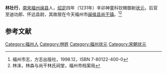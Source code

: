 '''林壮行'''，[[南宋|南宋]][[福州|福州]][[闽县|闽县]]人，[[绍定|绍定]]四年（1231年）辛卯神童科钦赐御射[[状元|状元]]，后官至迪功郎、怀远县尉，其故居在今天福州市[[闽侯县|闽侯县]][[尚干镇|尚干镇]]。<ref name="福州市志">福州市志，方志出版社，1998.12，ISBN 7-80122-400-0</ref><ref name="林森与尚干林氏祠堂">林涞，林森与尚干林氏祠堂，福州市档案局</ref>

==参考文献==
<div class="references-small">
<references />
</div>
{{宋朝人物小作品}}
[[Category:福州人|Category:福州人]]
[[Category:林姓|Category:林姓]]
[[Category:福州状元|Category:福州状元]]
[[Category:宋朝状元|Category:宋朝状元]]